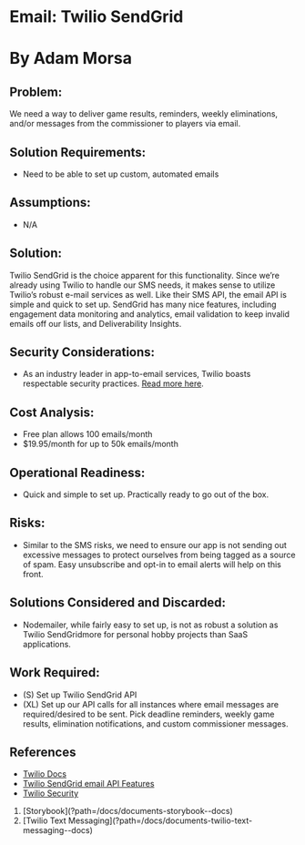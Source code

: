 
# Email: Twilio SendGrid

# By Adam Morsa

## Problem:

We need a way to deliver game results, reminders, weekly eliminations, and/or messages from
the commissioner to players via email.

## Solution Requirements:

- Need to be able to set up custom, automated emails

## Assumptions:

- N/A

## Solution:

Twilio SendGrid is the choice apparent for this functionality. Since we’re already using Twilio to
handle our SMS needs, it makes sense to utilize Twilio’s robust e-mail services as well. Like
their SMS API, the email API is simple and quick to set up. SendGrid has many nice features,
including engagement data monitoring and analytics, email validation to keep invalid emails off
our lists, and Deliverability Insights.

## Security Considerations:

- As an industry leader in app-to-email services, Twilio boasts respectable security
  practices. [Read more here](https://www.twilio.com/docs/usage/security).

## Cost Analysis:

- Free plan allows 100 emails/month
- $19.95/month for up to 50k emails/month

## Operational Readiness:

- Quick and simple to set up. Practically ready to go out of the box.

## Risks:

- Similar to the SMS risks, we need to ensure our app is not sending out excessive
  messages to protect ourselves from being tagged as a source of spam. Easy
  unsubscribe and opt-in to email alerts will help on this front.

## Solutions Considered and Discarded:

- Nodemailer, while fairly easy to set up, is not as robust a solution as Twilio SendGridmore for personal hobby projects than SaaS applications.

## Work Required:

- (S) Set up Twilio SendGrid API
- (XL) Set up our API calls for all instances where email messages are required/desired to
  be sent. Pick deadline reminders, weekly game results, elimination notifications, and
  custom commissioner messages.

## References

- [Twilio Docs](https://www.twilio.com/docs)
- [Twilio SendGrid email API Features](https://www.twilio.com/en-us/sendgrid/email-api)
- [Twilio Security](https://www.twilio.com/docs/usage/security)

<ol className="doc_nav_links">
  <li>[Storybook](?path=/docs/documents-storybook--docs)</li>
  <li>
    [Twilio Text Messaging](?path=/docs/documents-twilio-text-messaging--docs)
  </li>
</ol>
